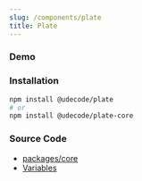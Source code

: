 ```yaml
---
slug: /components/plate
title: Plate
---
```


### Demo



<PlateSandpack />

### Installation

```bash npm2yarn
npm install @udecode/plate
# or
npm install @udecode/plate-core
```

### Source Code

- [packages/core](https://github.com/udecode/plate/tree/main/packages/core/src)
- [Variables](https://github.com/udecode/plate/blob/main/examples/src)
